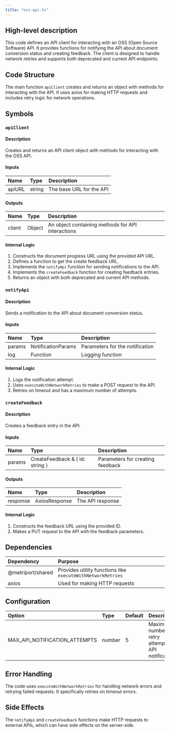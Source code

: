```yaml
---
title: "oss-api.ts"
---
```


## High-level description
This code defines an API client for interacting with an OSS (Open Source Software) API. It provides functions for notifying the API about document conversion status and creating feedback. The client is designed to handle network retries and supports both deprecated and current API endpoints.

## Code Structure
The main function `apiClient` creates and returns an object with methods for interacting with the API. It uses axios for making HTTP requests and includes retry logic for network operations.

## Symbols

### `apiClient`
#### Description
Creates and returns an API client object with methods for interacting with the OSS API.

#### Inputs
| Name | Type | Description |
|:-----|:-----|:------------|
| apiURL | string | The base URL for the API |

#### Outputs
| Name | Type | Description |
|:-----|:-----|:------------|
| client | Object | An object containing methods for API interactions |

#### Internal Logic
1. Constructs the document progress URL using the provided API URL.
2. Defines a function to get the create feedback URL.
3. Implements the `notifyApi` function for sending notifications to the API.
4. Implements the `createFeedback` function for creating feedback entries.
5. Returns an object with both deprecated and current API methods.

### `notifyApi`
#### Description
Sends a notification to the API about document conversion status.

#### Inputs
| Name | Type | Description |
|:-----|:-----|:------------|
| params | NotificationParams | Parameters for the notification |
| log | Function | Logging function |

#### Internal Logic
1. Logs the notification attempt.
2. Uses `executeWithNetworkRetries` to make a POST request to the API.
3. Retries on timeout and has a maximum number of attempts.

### `createFeedback`
#### Description
Creates a feedback entry in the API.

#### Inputs
| Name | Type | Description |
|:-----|:-----|:------------|
| params | CreateFeedback & \{ id: string \} | Parameters for creating feedback |

#### Outputs
| Name | Type | Description |
|:-----|:-----|:------------|
| response | AxiosResponse | The API response |

#### Internal Logic
1. Constructs the feedback URL using the provided ID.
2. Makes a PUT request to the API with the feedback parameters.

## Dependencies
| Dependency | Purpose |
|:-----------|:--------|
| @metriport/shared | Provides utility functions like `executeWithNetworkRetries` |
| axios | Used for making HTTP requests |

## Configuration
| Option | Type | Default | Description |
|:-------|:-----|:--------|:------------|
| MAX_API_NOTIFICATION_ATTEMPTS | number | 5 | Maximum number of retry attempts for API notifications |

## Error Handling
The code uses `executeWithNetworkRetries` for handling network errors and retrying failed requests. It specifically retries on timeout errors.

## Side Effects
The `notifyApi` and `createFeedback` functions make HTTP requests to external APIs, which can have side effects on the server-side.
